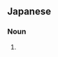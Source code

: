 ==Japanese==
{{ja-kanjitab|り|はく|yomi=o}}

===Noun===
{{ja-noun|りはく}}

# {{abbreviation of|理学博士|lang=ja}}